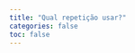 ```yaml
---
title: "Qual repetição usar?"
categories: false
toc: false
---
```


<!-- Qual usar? Repetição indefinida com sentinela (Processo seletivo) -->
``` .include
```

<!-- Qual usar? Repetição definida (Pressão em caldeira) -->
``` .include
```

<!-- Qual usar? Repetição indefinida com sentinela (Pesagem de gado) -->
``` .include
```

<!-- Qual usar? Repetição indefinida até fim dos dados (Pesquisa de opinião) -->
``` .include
```

<!-- Qual usar? Repetição indefinida com sentinela (Atendimento chat) -->
``` .include
```

<!-- Qual usar? Repetição definida prefixada (Relatório) -->
``` .include
```

<!-- Qual usar? Repetição definida conhecida (Média de temperaturas) -->
``` .include
```

<!-- Qual usar? Repetição definida prefixada (Área de polígono) -->
``` .include
```

<!-- Qual usar? Repetição definida conhecida (Estudo clínico) -->
``` .include
```

<!-- Qual usar? Repetição indefinida com sentinela (Transmissão em rede) -->
``` .include
```